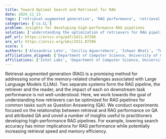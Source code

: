 ```yaml
---
title: Toward Optimal Search and Retrieval for RAG
date: 2024_11_13
tags: ['retrieval-augmented generation', 'RAG performance', 'retrieval speed', 'downstream task performance', 'memory efficiency', 'reader', 'Question Answering', 'retriever', 'Large Language Models']
categories: ['cs.CL']
problem: insights for developing high-performance RAG pipelines
solution: ['understanding the optimization of retrievers for RAG pipelines']
pdf_url: https://arxiv.org/pdf/2411.07396
arx_url: https://arxiv.org/abs/2411.07396
score: 5
authors: ['Alexandria Leto', 'Cecilia Aguerrebere', 'Ishwar Bhati', 'Ted Willke', 'Mariano Tepper', 'Vy Ai Vo']
affiliations_aligned: ['Department of Computer Science, University of Colorado Boulder', 'Intel Labs', 'Intel Labs', 'Intel Labs', 'Intel Labs', 'Intel Labs']
affiliations: ['Intel Labs', 'Department of Computer Science, University of Colorado Boulder']
---
```



Retrieval-augmented generation (RAG) is a promising method for addressing some of the memory-related challenges associated with Large Language Models (LLMs). Two separate systems form the RAG pipeline, the retriever and the reader, and the impact of each on downstream task performance is not well-understood. Here, we work towards the goal of understanding how retrievers can be optimized for RAG pipelines for common tasks such as Question Answering (QA). We conduct experiments focused on the relationship between retrieval and RAG performance on QA and attributed QA and unveil a number of insights useful to practitioners developing high-performance RAG pipelines. For example, lowering search accuracy has minor implications for RAG performance while potentially increasing retrieval speed and memory efficiency.
